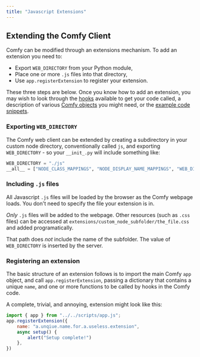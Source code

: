 ```yaml
---
title: "Javascript Extensions"
---
```


## Extending the Comfy Client

Comfy can be modified through an extensions mechanism. To add an extension you need to:

- Export `WEB_DIRECTORY` from your Python module, 
- Place one or more `.js` files into that directory,
- Use `app.registerExtension` to register your extension.

These three steps are below. Once you know how to add an extension, you may wish to look 
through the [hooks](javacript_hooks) available to get your code called, 
a description of various [Comfy objects](javascript_objects_and_hijacking) you might need,
or the [example code snippets](javascript_examples).

### Exporting `WEB_DIRECTORY`

The Comfy web client can be extended by creating a subdirectory in your custom node directory, conventionally called `js`, and
exporting `WEB_DIRECTORY` - so your `__init_.py` will include something like:
```python
WEB_DIRECTORY = "./js"
__all__ = ["NODE_CLASS_MAPPINGS", "NODE_DISPLAY_NAME_MAPPINGS", "WEB_DIRECTORY"]
```

### Including `.js` files

<Tip>All Javascript `.js` files will be loaded by the browser as the Comfy webpage loads. You don't need to specify the file 
your extension is in.</Tip>

_Only_ `.js` files will be added to the webpage. Other resources (such as `.css` files) can be accessed
at `extensions/custom_node_subfolder/the_file.css` and added programatically.

<Warning>That path does _not_ include the name of the subfolder. The value of `WEB_DIRECTORY` is inserted by the server.</Warning>

### Registering an extension

The basic structure of an extension follows is to import the main Comfy `app` object, and call `app.registerExtension`, 
passing a dictionary that contains a unique `name`, 
and one or more functions to be called by hooks in the Comfy code.

A complete, trivial, and annoying, extension might look like this:
```Javascript
import { app } from "../../scripts/app.js";
app.registerExtension({ 
	name: "a.unqiue.name.for.a.useless.extension",
	async setup() { 
		alert("Setup complete!")
	},
})
```

